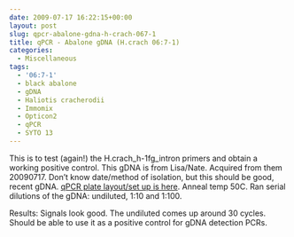 ```yaml
---
date: 2009-07-17 16:22:15+00:00
layout: post
slug: qpcr-abalone-gdna-h-crach-067-1
title: qPCR - Abalone gDNA (H.crach 06:7-1)
categories:
  - Miscellaneous
tags:
  - '06:7-1'
  - black abalone
  - gDNA
  - Haliotis cracherodii
  - Immomix
  - Opticon2
  - qPCR
  - SYTO 13
---
```


This is to test (again!) the H.crach_h-1fg_intron primers and obtain a working positive control. This gDNA is from Lisa/Nate. Acquired from them 20090717. Don't know date/method of isolation, but this should be good, recent gDNA. [qPCR plate layout/set up is here](https://eagle.fish.washington.edu/Arabidopsis/Notebook%20Workup%20Files/20090717-01.jpg). Anneal temp 50C. Ran serial dilutions of the gDNA: undiluted, 1:10 and 1:100.

Results: Signals look good. The undiluted comes up around 30 cycles. Should be able to use it as a positive control for gDNA detection PCRs.
